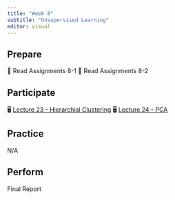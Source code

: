 ```yaml
---
title: "Week 8"
subtitle: "Unsupervised Learning"
editor: visual
---
```


## Prepare

📖 Read Assignments 8-1
📖 Read Assignments 8-2

## Participate

🖥️ [Lecture 23 - Hierarchial Clustering](/slides/lec-23.html)
🖥️ [Lecture 24 - PCA](/slides/lec-24.html)


## Practice

N/A

## Perform

Final Report

